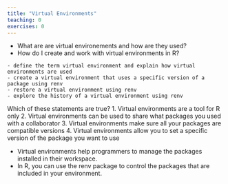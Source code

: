 ```yaml
---
title: "Virtual Environments"
teaching: 0
exercises: 0
---
```


:::::::::::::::::::::::::::::::::::::: questions 

- What are are virtual environements and how are they used?
- How do I create and work with virtual environments in R?

::::::::::::::::::::::::::::::::::::::::::::::::

::::::::::::::::::::::::::::::::::::: objectives

    - define the term virtual environment and explain how virtual environments are used
    - create a virtual environment that uses a specific version of a package using renv
    - restore a virtual environment using renv
    - explore the history of a virtual environment using renv

::::::::::::::::::::::::::::::::::::::::::::::::


::::::::::: challenge

Which of these statements are true?
1. Virtual environments are a tool for R only
2. Virtual environments can be used to share what packages you used with a collaborator
3. Virtual environments make sure all your packages are compatible versions
4. Virtual environments allow you to set a specific version of the package you want to use

::::::::::::::::::::::




::::::::::::::::::::::::::::::::::::: keypoints 

- Virtual environments help programmers to manage the packages installed in their workspace.
- In R, you can use the renv package to control the packages that are included in your environment.

::::::::::::::::::::::::::::::::::::::::::::::::

[r-markdown]: https://rmarkdown.rstudio.com/
